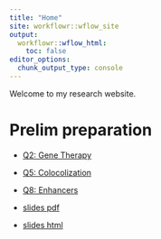 ```yaml
---
title: "Home"
site: workflowr::wflow_site
output:
  workflowr::wflow_html:
    toc: false
editor_options:
  chunk_output_type: console
---
```


Welcome to my research website.

# Prelim preparation

- [Q2: Gene Therapy](q2.html)
- [Q5: Colocolization](q5.html)
- [Q8: Enhancers](q8.html)


- [slides pdf](ppt5.pdf)
- [slides html](ppt5.html)
